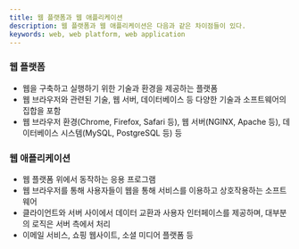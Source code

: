 ```yaml
---
title: 웹 플랫폼과 웹 애플리케이션
description: 웹 플랫폼과 웹 애플리케이션은 다음과 같은 차이점들이 있다.
keywords: web, web platform, web application
---
```


### 웹 플랫폼

- 웹을 구축하고 실행하기 위한 기술과 환경을 제공하는 플랫폼
- 웹 브라우저와 관련된 기술, 웹 서버, 데이터베이스 등 다양한 기술과 소프트웨어의 집합을 포함
- 웹 브라우저 환경(Chrome, Firefox, Safari 등), 웹 서버(NGINX, Apache 등), 데이터베이스 시스템(MySQL, PostgreSQL 등) 등

### 웹 애플리케이션

- 웹 플랫폼 위에서 동작하는 응용 프로그램
- 웹 브라우저를 통해 사용자들이 웹을 통해 서비스를 이용하고 상호작용하는 소프트웨어
- 클라이언트와 서버 사이에서 데이터 교환과 사용자 인터페이스를 제공하며, 대부분의 로직은 서버 측에서 처리
- 이메일 서비스, 쇼핑 웹사이트, 소셜 미디어 플랫폼 등

